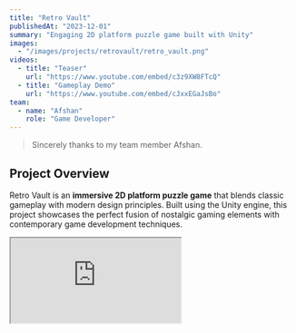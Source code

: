 ```yaml
---
title: "Retro Vault"
publishedAt: "2023-12-01"
summary: "Engaging 2D platform puzzle game built with Unity"
images:
  - "/images/projects/retrovault/retro_vault.png"
videos:
  - title: "Teaser"
    url: "https://www.youtube.com/embed/c3z9XW8FTcQ"
  - title: "Gameplay Demo"
    url: "https://www.youtube.com/embed/cJxxEGaJsBo"
team:
  - name: "Afshan"
    role: "Game Developer"
---
```


> Sincerely thanks to my team member Afshan.

## Project Overview

Retro Vault is an **immersive 2D platform puzzle game** that blends classic gameplay with modern design principles. Built using the Unity engine, this project showcases the perfect fusion of nostalgic gaming elements with contemporary game development techniques.

<div className="aspect-w-16 aspect-h-9 my-8">
  <iframe
    src="https://www.youtube.com/embed/c3z9XW8FTcQ"
    title="Retro Vault Teaser"
    allowFullScreen
    className="w-full h-full rounded-lg"
  />
</div>
<p className="text-center text-sm mt-2 font-bold">
  Teaser Video
</p>

## Key Contributions

As a core team member, my contributions were crucial to the game's development:

1. **Character Logic and Animation**
   - Implemented intricate character movement and interaction systems
   - Designed fluid animations to enhance player experience

2. **Level Design and Infrastructure**
   - Created immersive and challenging level layouts
   - Developed robust level infrastructure to support complex puzzle mechanics

3. **Collaborative Game Development**
   - Worked closely with team members to refine game mechanics
   - Contributed to the design of innovative puzzles and obstacles

## Technical Highlights

- **Engine:** Unity
- **Programming Language:** C#
- **Development Period:** 2023 Fall

## Project Showcase

<div className="aspect-w-16 aspect-h-9 my-8">
  <iframe
    src="https://www.youtube.com/embed/cJxxEGaJsBo"
    title="Retro Vault Gameplay Demo"
    allowFullScreen
    className="w-full h-full rounded-lg"
  />
</div>
<p className="text-center text-sm mt-2 font-bold">
  Retro Vault Gameplay Demo
</p>

## Conclusion

Retro Vault stands as a testament to our team's ability to create engaging, nostalgic gaming experiences while leveraging modern development tools and techniques. This project not only honed our technical skills but also our creativity in game design and collaborative problem-solving.
